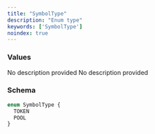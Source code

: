 ```yaml
---
title: "SymbolType"
description: "Enum type"
keywords: ['SymbolType']
noindex: true
---
```


### Values

<ResponseField name="TOKEN" type="enum">
  No description provided
</ResponseField>

<ResponseField name="POOL" type="enum">
  No description provided
</ResponseField>

### Schema


```graphql 
enum SymbolType {
  TOKEN
  POOL
}
```
